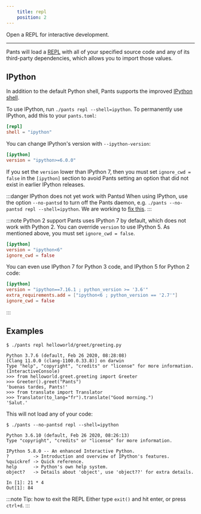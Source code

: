 ```yaml
---
    title: repl
    position: 2
---
```


Open a REPL for interactive development.

---

Pants will load a [REPL](https://en.wikipedia.org/wiki/REPL) with all of your specified source code and any of its third-party dependencies, which allows you to import those values.

## IPython

In addition to the default Python shell, Pants supports the improved [IPython shell](https://ipython.org).

To use IPython, run `./pants repl --shell=ipython`. To permanently use IPython, add this to your `pants.toml`:

```toml title="pants.toml"
[repl]
shell = "ipython"
```

You can change IPython's version with `--ipython-version`:

```toml title="pants.toml"
[ipython]
version = "ipython>=6.0.0"
```

If you set the `version` lower than IPython 7, then you must set `ignore_cwd = false` in the `[ipython]` section to avoid Pants setting an option that did not exist in earlier IPython releases.

:::danger IPython does not yet work with Pantsd
When using IPython, use the option `--no-pantsd` to turn off the Pants daemon, e.g. `./pants --no-pantsd repl --shell=ipython`. We are working to [fix this](https://github.com/pantsbuild/pants/issues/9939).
:::

:::note Python 2 support
Pants uses IPython 7 by default, which does not work with Python 2. You can override `version` to use IPython 5. As mentioned above, you must set `ignore_cwd = false`.

```toml
[ipython]
version = "ipython<6"
ignore_cwd = false
```

You can even use IPython 7 for Python 3 code, and IPython 5 for Python 2 code:

```toml
[ipython]
version = "ipython==7.16.1 ; python_version >= '3.6'"
extra_requirements.add = ["ipython<6 ; python_version == '2.7'"]
ignore_cwd = false
```
:::

## Examples

```text title="Shell"
$ ./pants repl helloworld/greet/greeting.py

Python 3.7.6 (default, Feb 26 2020, 08:28:08)
[Clang 11.0.0 (clang-1100.0.33.8)] on darwin
Type "help", "copyright", "credits" or "license" for more information.
(InteractiveConsole)
>>> from helloworld.greet.greeting import Greeter
>>> Greeter().greet("Pants")
'buenas tardes, Pants!'
>>> from translate import Translator
>>> Translator(to_lang="fr").translate("Good morning.")
'Salut.'
```

This will not load any of your code:

```text title="Shell"
$ ./pants --no-pantsd repl --shell=ipython

Python 3.6.10 (default, Feb 26 2020, 08:26:13)
Type "copyright", "credits" or "license" for more information.

IPython 5.8.0 -- An enhanced Interactive Python.
?         -> Introduction and overview of IPython's features.
%quickref -> Quick reference.
help      -> Python's own help system.
object?   -> Details about 'object', use 'object??' for extra details.

In [1]: 21 * 4
Out[1]: 84
```

:::note Tip: how to exit the REPL
Either type `exit()` and hit enter, or press `ctrl+d`.
:::
